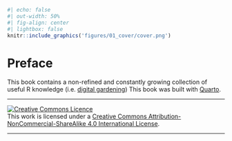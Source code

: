 
```r
#| echo: false
#| out-width: 50%
#| fig-align: center
#| lightbox: false
knitr::include_graphics('figures/01_cover/cover.png')
```


# Preface {.unnumbered}

This book contains a non-refined and constantly growing collection of useful R knowledge (i.e. [digital gardening](https://github.com/MaggieAppleton/digital-gardeners))
This book was built with [Quarto](https://quarto.org/).


***

<a rel="license" href="http://creativecommons.org/licenses/by-nc-sa/4.0/"><img alt="Creative Commons Licence" style="border-width:0" src="https://i.creativecommons.org/l/by-nc-sa/4.0/88x31.png" /></a><br />This work is licensed under a <a rel="license" href="http://creativecommons.org/licenses/by-nc-sa/4.0/">Creative Commons Attribution-NonCommercial-ShareAlike 4.0 International License</a>.


***
